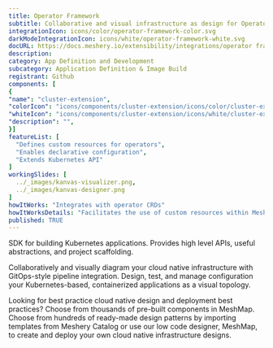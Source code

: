```yaml
---
title: Operator Framework
subtitle: Collaborative and visual infrastructure as design for Operator Framework
integrationIcon: icons/color/operator-framework-color.svg
darkModeIntegrationIcon: icons/white/operator-framework-white.svg
docURL: https://docs.meshery.io/extensibility/integrations/operator framework
description: 
category: App Definition and Development
subcategory: Application Definition & Image Build
registrant: Github
components: [
{
"name": "cluster-extension",
"colorIcon": "icons/components/cluster-extension/icons/color/cluster-extension-color.svg",
"whiteIcon": "icons/components/cluster-extension/icons/white/cluster-extension-white.svg",
"description": "",
}]
featureList: [
  "Defines custom resources for operators",
  "Enables declarative configuration",
  "Extends Kubernetes API"
]
workingSlides: [
  ../_images/kanvas-visualizer.png,
  ../_images/kanvas-designer.png
]
howItWorks: "Integrates with operator CRDs"
howItWorksDetails: "Facilitates the use of custom resources within Meshery"
published: TRUE
---
```

<p>
SDK for building Kubernetes applications. Provides high level APIs, useful abstractions, and project scaffolding.
</p>
<p>
    Collaboratively and visually diagram your cloud native infrastructure with GitOps-style pipeline integration. Design, test, and manage configuration your Kubernetes-based, containerized applications as a visual topology.
</p>
<p>
    Looking for best practice cloud native design and deployment best practices? Choose from thousands of pre-built components in MeshMap. Choose from hundreds of ready-made design patterns by importing templates from Meshery Catalog or use our low code designer, MeshMap, to create and deploy your own cloud native infrastructure designs.
</p>
